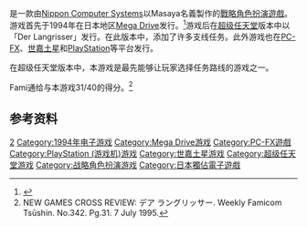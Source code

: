 {{NoteTA
| G1=Games
}}

{{vgname|梦幻模拟战II|ja=ラングリッサーII|en=Langrisser II}}是一款由[[Nippon_Computer_Systems|Nippon Computer Systems]]以Masaya名義製作的[[戰略角色扮演遊戲|戰略角色扮演遊戲]]。游戏首先于1994年在日本地区[[Mega_Drive|Mega Drive]]发行。<ref name="gamefaqs">{{cite web| url = http://www.gamefaqs.com/genesis/564392-langrisser-ii/data| title = Release information| publisher = [[GameFAQs|GameFAQs]]| date = | accessdate = 2015-11-05| language = en| archive-date = 2015-11-25| archive-url = https://web.archive.org/web/20151125215220/http://www.gamefaqs.com/genesis/564392-langrisser-ii/data| dead-url = no}}</ref>游戏后在[[超级任天堂|超级任天堂]]版本中以「Der Langrisser」发行。在此版本中，添加了许多支线任务。此外游戏也在[[PC-FX|PC-FX]]、[[世嘉土星|世嘉土星]]和[[PlayStation_(遊戲機)|PlayStation]]等平台发行。

在超级任天堂版本中，本游戏是最先能够让玩家选择任务路线的游戏之一。

Fami通给与本游戏31/40的得分。<ref>NEW GAMES CROSS REVIEW: デア ラングリッサー. Weekly Famicom Tsūshin. No.342. Pg.31. 7 July 1995.</ref>

== 参考资料 ==
{{Reflist}}

{{DEFAULTSORT:Langrisser}}
{{Tactical-rpg-videogame-stub}}
{{梦幻模拟战系列}}

[[Category:夢幻模擬戰系列|2]]
[[Category:1994年电子游戏|Category:1994年电子游戏]]
[[Category:Mega_Drive游戏|Category:Mega Drive游戏]]
[[Category:PC-FX遊戲|Category:PC-FX遊戲]]
[[Category:PlayStation_(游戏机)游戏|Category:PlayStation (游戏机)游戏]]
[[Category:世嘉土星游戏|Category:世嘉土星游戏]]
[[Category:超级任天堂游戏|Category:超级任天堂游戏]]
[[Category:战略角色扮演游戏|Category:战略角色扮演游戏]]
[[Category:日本獨佔電子遊戲|Category:日本獨佔電子遊戲]]